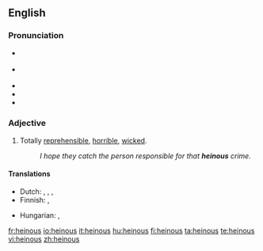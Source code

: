 ==English==

===Pronunciation===
* {{a|RP}} {{IPA|/ˈheɪnəs/|/ˈhiːnəs/}}
* {{a|US}} {{IPA|/ˈheɪnəs/}}
* {{audio|en-uk-heinous.ogg|Audio (UK)}}
* {{audio|en-us-heinous.ogg|Audio (US)}}
* {{rhymes|eɪnəs}}

===Adjective===
{{en-adj|more}}

# Totally [[reprehensible]], [[horrible]], [[wicked]].
#: ''I hope they catch the person responsible for that '''heinous''' crime.''

====Translations====
{{trans-top|horrible}}
*Dutch: {{t+|nl|afschuwelijk}}, {{t+|nl|afgrijselijk}}, {{t-|nl|afschrikwekkend}}, {{t+|nl|verschrikkelijk}}
* Finnish: {{t-|fi|katala}}, {{t+|fi|kauhea}}
{{trans-mid}}
* Hungarian: {{t|hu|förtelmes}},  {{t+|hu|szörnyű}}
{{trans-bottom}}

[[fr:heinous]]
[[io:heinous]]
[[it:heinous]]
[[hu:heinous]]
[[fi:heinous]]
[[ta:heinous]]
[[te:heinous]]
[[vi:heinous]]
[[zh:heinous]]